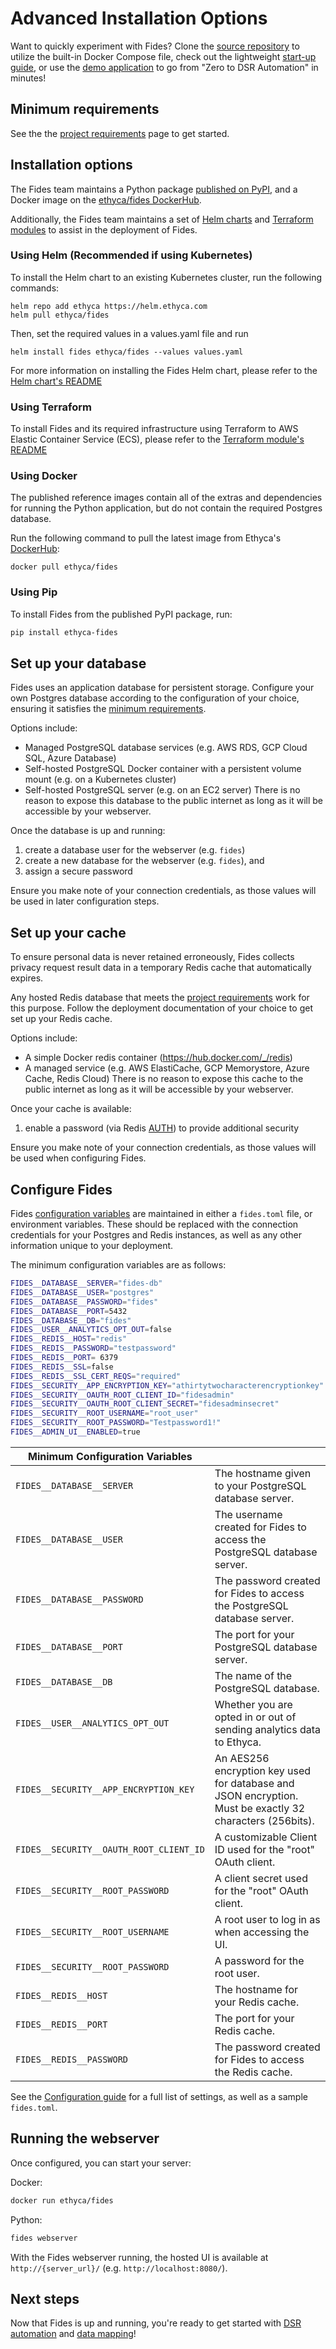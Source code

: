 
# Advanced Installation Options

<Callout emoji="ⓘ">Want to quickly experiment with Fides? Clone the [source repository](https://github.com/ethyca/fides) to utilize the built-in Docker Compose file, check out the lightweight [start-up guide](./quickstart), or use the [demo application](./sample_project) to go from "Zero to DSR Automation" in minutes!</Callout>

## Minimum requirements
See the the [project requirements](requirements) page to get started.

## Installation options
The Fides team maintains a Python package [published on PyPI](https://pypi.org/project/fides/), and a Docker image on the [ethyca/fides DockerHub](https://hub.docker.com/r/ethyca/fides/tags).

Additionally, the Fides team maintains a set of [Helm charts](https://github.com/ethyca/fides-helm) and [Terraform modules](https://github.com/ethyca/fides-terraform) to assist in the deployment of Fides.

### Using Helm (Recommended if using Kubernetes)

To install the Helm chart to an existing Kubernetes cluster, run the following commands:

```
helm repo add ethyca https://helm.ethyca.com
helm pull ethyca/fides
```

Then, set the required values in a values.yaml file and run 

```
helm install fides ethyca/fides --values values.yaml
```

For more information on installing the Fides Helm chart, please refer to the [Helm chart's README](https://github.com/ethyca/fides-helm/blob/main/fides/README.md)

### Using Terraform

To install Fides and its required infrastructure using Terraform to AWS Elastic Container Service (ECS), please refer to the [Terraform module's README](https://github.com/ethyca/fides-terraform/blob/main/fides-aws-ecs/README.md)

### Using Docker
The published reference images contain all of the extras and dependencies for running the Python application, but do not contain the required Postgres database.

Run the following command to pull the latest image from Ethyca's [DockerHub](https://hub.docker.com/r/ethyca/fides):

```
docker pull ethyca/fides
```

### Using Pip
To install Fides from the published PyPI package, run:

```sh
pip install ethyca-fides
```

## Set up your database
Fides uses an application database for persistent storage. Configure your own Postgres database according to the configuration of your choice, ensuring it satisfies the [minimum requirements](./requirements).

Options include:
* Managed PostgreSQL database services (e.g. AWS RDS, GCP Cloud SQL, Azure Database)
* Self-hosted PostgreSQL Docker container with a persistent volume mount (e.g. on a Kubernetes cluster)
* Self-hosted PostgreSQL server (e.g. on an EC2 server)
<Callout emoti="!"> There is no reason to expose this database to the public internet as long as it will be accessible by your webserver.</Callout>

Once the database is up and running:
1. create a database user for the webserver (e.g. `fides`)
2. create a new database for the webserver (e.g. `fides`), and
3. assign a secure password 

Ensure you make note of your connection credentials, as those values will be used in later configuration steps.


## Set up your cache
To ensure personal data is never retained erroneously, Fides collects privacy request result data in a temporary Redis cache that automatically expires.

Any hosted Redis database that meets the [project requirements](./requirements) work for this purpose. Follow the deployment documentation of your choice to get set up your Redis cache.

Options include: 
* A simple Docker redis container (https://hub.docker.com/_/redis)
* A managed service (e.g. AWS ElastiCache, GCP Memorystore, Azure Cache, Redis Cloud)
<Callout emoti="!"> There is no reason to expose this cache to the public internet as long as it will be accessible by your webserver.</Callout>

Once your cache is available:
1. enable a password (via Redis [AUTH](https://redis.io/commands/auth/)) to provide additional security

Ensure you make note of your connection credentials, as those values will be used when configuring Fides.


## Configure Fides
Fides [configuration variables](./configuration) are maintained in either a `fides.toml` file, or environment variables. These should be replaced with the connection credentials for your Postgres and Redis instances, as well as any other information unique to your deployment. 

The minimum configuration variables are as follows: 

```sh
FIDES__DATABASE__SERVER="fides-db"
FIDES__DATABASE__USER="postgres"
FIDES__DATABASE__PASSWORD="fides"
FIDES__DATABASE__PORT=5432
FIDES__DATABASE__DB="fides"
FIDES__USER__ANALYTICS_OPT_OUT=false
FIDES__REDIS__HOST="redis"
FIDES__REDIS__PASSWORD="testpassword"
FIDES__REDIS__PORT= 6379
FIDES__REDIS__SSL=false
FIDES__REDIS__SSL_CERT_REQS="required"
FIDES__SECURITY__APP_ENCRYPTION_KEY="athirtytwocharacterencryptionkey"
FIDES__SECURITY__OAUTH_ROOT_CLIENT_ID="fidesadmin"
FIDES__SECURITY__OAUTH_ROOT_CLIENT_SECRET="fidesadminsecret"
FIDES__SECURITY__ROOT_USERNAME="root_user"
FIDES__SECURITY__ROOT_PASSWORD="Testpassword1!"
FIDES__ADMIN_UI__ENABLED=true
```

| Minimum Configuration Variables | |
| --- | --- |
| `FIDES__DATABASE__SERVER` | The hostname given to your PostgreSQL database server.
| `FIDES__DATABASE__USER` | The username created for Fides to access the PostgreSQL database server.
| `FIDES__DATABASE__PASSWORD` |  The password created for Fides to access the PostgreSQL database server.
| `FIDES__DATABASE__PORT` | The port for your PostgreSQL database server.
| `FIDES__DATABASE__DB` | The name of the PostgreSQL database.
| `FIDES__USER__ANALYTICS_OPT_OUT` | Whether you are opted in or out of sending analytics data to Ethyca.
| `FIDES__SECURITY__APP_ENCRYPTION_KEY` | An AES256 encryption key used for database and JSON encryption. Must be exactly 32 characters (256bits).
| `FIDES__SECURITY__OAUTH_ROOT_CLIENT_ID` | A customizable Client ID used for the "root" OAuth client.
| `FIDES__SECURITY__ROOT_PASSWORD` | A client secret used for the "root" OAuth client.
| `FIDES__SECURITY__ROOT_USERNAME` | A root user to log in as when accessing the UI.
| `FIDES__SECURITY__ROOT_PASSWORD` | A password for the root user.
| `FIDES__REDIS__HOST` | The hostname for your Redis cache.
| `FIDES__REDIS__PORT` | The port for your Redis cache.
| `FIDES__REDIS__PASSWORD` | The password created for Fides to access the Redis cache.


See the [Configuration guide](configuration) for a full list of settings, as well as a sample `fides.toml`.

## Running the webserver
Once configured, you can start your server:

Docker: 
```sh
docker run ethyca/fides
```

Python:
```sh
fides webserver
```

With the Fides webserver running, the hosted UI is available at `http://{server_url}/` (e.g. `http://localhost:8080/`). 

## Next steps
Now that Fides is up and running, you're ready to get started with [DSR automation](../dsr_quickstart/overview) and [data mapping](../data_mapping/overview)!
